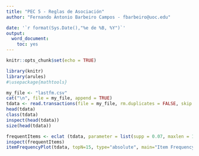 ```yaml
---
title: "PEC 5 - Reglas de Asociación"
author: "Fernando Antonio Barbeiro Campos - fbarbeiro@uoc.edu"

date: '`r format(Sys.Date(),"%e de %B, %Y")`'
output:
  word_document:
    toc: yes
---
```

 
```r
knitr::opts_chunk$set(echo = TRUE)
```

```r
library(knitr)
library(arules)
#\usepackage{mathtools}
```

```r
my_file <- "lastfm.csv"
cat("\n", file = my_file, append = TRUE)
tdata <- read.transactions(file = my_file, rm.duplicates = FALSE, skip = 1, sep = ",")
head(tdata)
class(tdata)
inspect(head(tdata))
size(head(tdata)) 

frequentItems <- eclat (tdata, parameter = list(supp = 0.07, maxlen = 15))
inspect(frequentItems)
itemFrequencyPlot(tdata, topN=15, type="absolute", main="Item Frequency") 

```

```r

```

```r

```


```r

```

```r

```


```r

```

